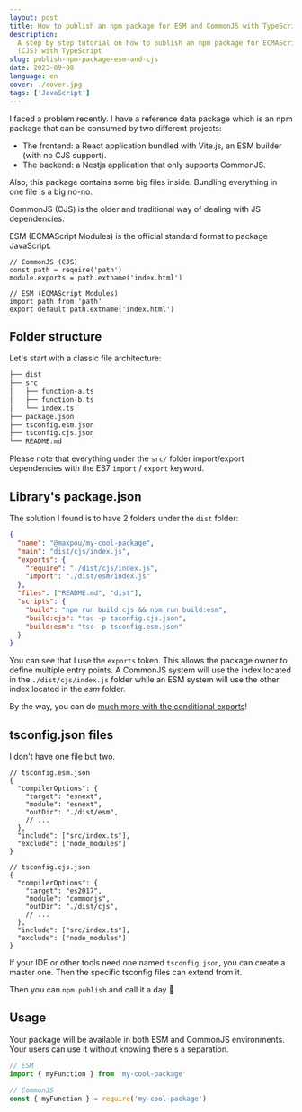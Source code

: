 ```yaml
---
layout: post
title: How to publish an npm package for ESM and CommonJS with TypeScript
description:
  A step by step tutorial on how to publish an npm package for ECMAScript Modules (ESM) and CommonJS
  (CJS) with TypeScript
slug: publish-npm-package-esm-and-cjs
date: 2023-09-08
language: en
cover: ./cover.jpg
tags: ['JavaScript']
---
```



I faced a problem recently. I have a reference data package which is an npm package that can be
consumed by two different projects:

- The frontend: a React application bundled with Vite.js, an ESM builder (with no CJS support).
- The backend: a Nestjs application that only supports CommonJS.

Also, this package contains some big files inside. Bundling everything in one file is a big no-no.

<Info title="💡 ESM? CJS? What’s that?">
  <p>CommonJS (CJS) is the older and traditional way of dealing with JS dependencies.</p>
  <p>ESM (ECMAScript Modules) is the official standard format to package JavaScript.</p>
</Info>

```tsx
// CommonJS (CJS)
const path = require('path')
module.exports = path.extname('index.html')

// ESM (ECMAScript Modules)
import path from 'path'
export default path.extname('index.html')
```

## Folder structure

Let's start with a classic file architecture:

```bash
├── dist
├── src
│   ├── function-a.ts
│   ├── function-b.ts
│   └── index.ts
├── package.json
├── tsconfig.esm.json
├── tsconfig.cjs.json
└── README.md
```

Please note that everything under the `src/` folder import/export dependencies with the ES7 `import`
/ `export` keyword.

## Library's package.json

The solution I found is to have 2 folders under the `dist` folder:

```json
{
  "name": "@maxpou/my-cool-package",
  "main": "dist/cjs/index.js",
  "exports": {
    "require": "./dist/cjs/index.js",
    "import": "./dist/esm/index.js"
  },
  "files": ["README.md", "dist"],
  "scripts": {
    "build": "npm run build:cjs && npm run build:esm",
    "build:cjs": "tsc -p tsconfig.cjs.json",
    "build:esm": "tsc -p tsconfig.esm.json"
  }
}
```

You can see that I use the `exports` token. This allows the package owner to define multiple entry
points. A CommonJS system will use the index located in the `./dist/cjs/index.js` folder while an
ESM system will use the other index located in the _esm_ folder.

By the way, you can do
[much more with the conditional exports](https://nodejs.org/api/packages.html#conditional-exports)!

## tsconfig.json files

I don't have one file but two.

```jsx{5-6}
// tsconfig.esm.json
{
  "compilerOptions": {
    "target": "esnext",
    "module": "esnext",
    "outDir": "./dist/esm",
    // ...
  },
  "include": ["src/index.ts"],
  "exclude": ["node_modules"]
}
```

```jsx{5-6}
// tsconfig.cjs.json
{
  "compilerOptions": {
    "target": "es2017",
    "module": "commonjs",
    "outDir": "./dist/cjs",
    // ...
  },
  "include": ["src/index.ts"],
  "exclude": ["node_modules"]
}
```

If your IDE or other tools need one named `tsconfig.json`, you can create a master one. Then the
specific tsconfig files can extend from it.

Then you can `npm publish` and call it a day 🥳

## Usage

Your package will be available in both ESM and CommonJS environments. Your users can use it without
knowing there's a separation.

```ts
// ESM
import { myFunction } from 'my-cool-package'

// CommonJS
const { myFunction } = require('my-cool-package')
```
